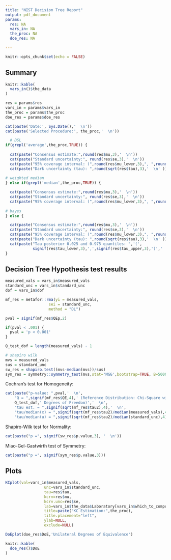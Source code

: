 ```yaml
---
title: "NIST Decision Tree Report"
output: pdf_document
params:
  res: NA
  vars_in: NA
  the_proc: NA
  doe_res: NA

---
```


```r
knitr::opts_chunk$set(echo = FALSE)
```

## Summary
```r

knitr::kable(
  vars_in()$the_data
)

res = params$res
vars_in = params$vars_in
the_proc = params$the_proc
doe_res = params$doe_res

cat(paste('Date:', Sys.Date(),'  \n'))
cat(paste('Selected Procedure:', the_proc,'  \n'))

  # DSL
if(grepl('average',the_proc,TRUE)) {
  
  cat(paste("Consensus estimate:",round(res$mu,3),'  \n'))
  cat(paste("Standard uncertainty:", round(res$se,3),'  \n'))
  cat(paste("95% coverage interval: (",round(res$mu_lower,3),", ",round(res$mu_upper,3),")",'  \n',sep=''))
  cat(paste("Dark uncertainty (tau): ",round(sqrt(res$tau),3),'  \n' ))
  
# weighted median
} else if(grepl('median',the_proc,TRUE)) {

  cat(paste("Consensus estimate:",round(res$mu,3),'  \n'))
  cat(paste("Standard uncertainty:", round(res$se,3),'  \n'))
  cat(paste("95% coverage interval: (",round(res$mu_lower,3),", ",round(res$mu_upper,3),")",'  \n',sep=''))
  
# bayes
} else {

  cat(paste("Consensus estimate:",round(res$mu,3),'  \n'))
  cat(paste("Standard uncertainty:", round(res$se,3),'  \n'))
  cat(paste("95% coverage interval: (",round(res$mu_lower,3),", ",round(res$mu_upper,3),")",'  \n',sep=''))
  cat(paste("Dark uncertainty (tau): ",round(sqrt(res$tau),3),'  \n' ))
  cat(paste("Tau posterior 0.025 and 0.975 quantiles: ",'(',
            signif(res$tau_lower,3),',',signif(res$tau_upper,3),')','  \n',sep=''))
}


```

## Decision Tree Hypothesis test results
```r
measured_vals = vars_in$measured_vals
standard_unc = vars_in$standard_unc
dof = vars_in$dof

mf_res = metafor::rma(yi = measured_vals,
                   sei = standard_unc,
                   method = "DL")

pval = signif(mf_res$QEp,2)

if(pval < .001) {
  pval = 'p < 0.001'
}

Q_test_dof = length(measured_vals) - 1

# shapiro wilk
mvs = measured_vals
sus = standard_unc
sw_res = shapiro.test((mvs-median(mvs))/sus) 
sym_res = symmetry::symmetry_test(mvs,stat='MGG',bootstrap=TRUE, B=5000) 
```

Cochran's test for Homogeneity:  
```r
cat(paste("p-value: ",pval,'  \n',
    "Q = ",signif(mf_res$QE,4),' (Reference Distribution: Chi-Square with ',
    Q_test_dof,' Degrees of Freedom)','  \n',
    "tau est. = ",signif(sqrt(mf_res$tau2),4),'  \n',
    "tau/median(x) = ",signif(sqrt(mf_res$tau2)/median(measured_vals),4),'  \n',
    "tau/median(u) = ",signif(sqrt(mf_res$tau2)/median(standard_unc),4),'  \n',sep=''))

```

Shapiro-Wilk test for Normality:
```r
cat(paste("p =", signif(sw_res$p.value,3), '  \n'))
```

Miao-Gel-Gastwirth test of Symmetry:
```r
cat(paste("p =", signif(sym_res$p.value,3)))
```

## Plots
```r

KCplot(val=vars_in$measured_vals, 
                 unc=vars_in$standard_unc, 
                 tau=res$tau,
                 kcrv=res$mu, 
                 kcrv.unc=res$se,
                 lab=vars_in$the_data$Laboratory[vars_in$which_to_compute], 
                 title=paste("KC Estimation:",the_proc), 
                 title.placement="left",
                 ylab=NULL, 
                 exclude=NULL)
```

```r

DoEplot(doe_res$DoE,'Unilateral Degrees of Equivalence')

knitr::kable(
  doe_res()$DoE
)
```

